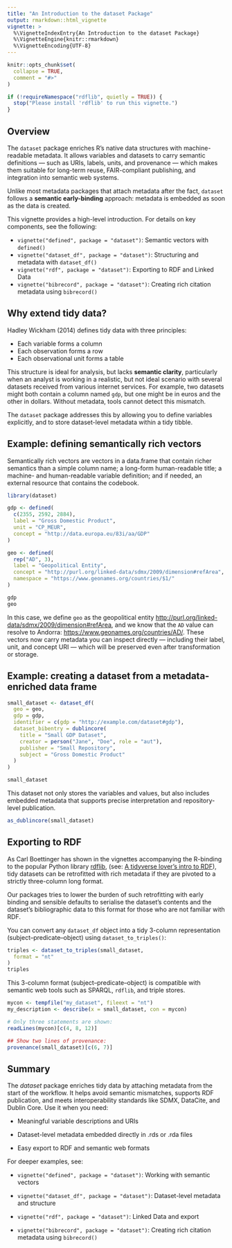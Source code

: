 ```yaml
---
title: "An Introduction to the dataset Package"
output: rmarkdown::html_vignette
vignette: >
  %\VignetteIndexEntry{An Introduction to the dataset Package}
  %\VignetteEngine{knitr::rmarkdown}
  %\VignetteEncoding{UTF-8}
---
```


```r
knitr::opts_chunk$set(
  collapse = TRUE,
  comment = "#>"
)

if (!requireNamespace("rdflib", quietly = TRUE)) {
  stop("Please install 'rdflib' to run this vignette.")
}
```

## Overview

The `dataset` package enriches R’s native data structures with machine-readable metadata. It allows variables and datasets to carry semantic definitions — such as URIs, labels, units, and provenance — which makes them suitable for long-term reuse, FAIR-compliant publishing, and integration into semantic web systems.

Unlike most metadata packages that attach metadata after the fact, `dataset` follows a **semantic early-binding** approach: metadata is embedded as soon as the data is created.

This vignette provides a high-level introduction. For details on key components, see the following: 

- `vignette("defined", package = "dataset")`: Semantic vectors with `defined()` 
- `vignette("dataset_df", package = "dataset")`: Structuring and metadata with `dataset_df()` 
- `vignette("rdf", package = "dataset")`: Exporting to RDF and Linked Data 
- `vignette("bibrecord", package = "dataset")`: Creating rich citation metadata using `bibrecord()`

## Why extend tidy data?

Hadley Wickham (2014) defines tidy data with three principles:

-   Each variable forms a column
-   Each observation forms a row
-   Each observational unit forms a table

This structure is ideal for analysis, but lacks **semantic clarity**, particularly when an analyst is working in a realistic, but not ideal scenario with several datasets received from various internet services. For example, two datasets might both contain a column named `gdp`, but one might be in euros and the other in dollars. Without metadata, tools cannot detect this mismatch.

The `dataset` package addresses this by allowing you to define variables explicitly, and to store dataset-level metadata within a tidy tibble.

## Example: defining semantically rich vectors

Semantically rich vectors are vectors in a data.frame that contain richer semantics than a simple column name; a long-form human-readable title; a machine- and human-readable variable definition; and if needed, an external resource that contains the codebook.

```r
library(dataset)

gdp <- defined(
  c(2355, 2592, 2884),
  label = "Gross Domestic Product",
  unit = "CP_MEUR",
  concept = "http://data.europa.eu/83i/aa/GDP"
)

geo <- defined(
  rep("AD", 3),
  label = "Geopolitical Entity",
  concept = "http://purl.org/linked-data/sdmx/2009/dimension#refArea",
  namespace = "https://www.geonames.org/countries/$1/"
)

gdp
geo
```

In this case, we define `geo` as the geopolitical entity <http://purl.org/linked-data/sdmx/2009/dimension#refArea>, and we know that the `AD` value can resolve to Andorra: <https://www.geonames.org/countries/AD/>. These vectors now carry metadata you can inspect directly — including their label, unit, and concept URI — which will be preserved even after transformation or storage.

## Example: creating a dataset from a metadata-enriched data frame

```r
small_dataset <- dataset_df(
  geo = geo,
  gdp = gdp,
  identifier = c(gdp = "http://example.com/dataset#gdp"),
  dataset_bibentry = dublincore(
    title = "Small GDP Dataset",
    creator = person("Jane", "Doe", role = "aut"),
    publisher = "Small Repository",
    subject = "Gross Domestic Product"
  )
)

small_dataset
```

This dataset not only stores the variables and values, but also includes embedded metadata that supports precise interpretation and repository-level publication.

```r
as_dublincore(small_dataset)
```

## Exporting to RDF

As Carl Boettinger has shown in the vignettes accompanying the R-binding to the popular Python library [rdflib](https://CRAN.R-project.org/package=rdflib), (see: [A tidyverse lover's intro to RDF](https://docs.ropensci.org/rdflib/articles/rdf_intro.html)), tidy datasets can be retrofitted with rich metadata if they are pivoted to a strictly three-column long format.

Our packages tries to lower the burden of such retrofitting with early binding and sensible defaults to serialise the dataset's contents and the dataset's bibliographic data to this format for those who are not familiar with RDF.

You can convert any `dataset_df` object into a tidy 3-column representation (subject–predicate–object) using `dataset_to_triples()`:

```r
triples <- dataset_to_triples(small_dataset,
  format = "nt"
)
triples
```

This 3-column format (subject–predicate–object) is compatible with semantic web tools such as SPARQL, `rdflib`, and triple stores.

```r
mycon <- tempfile("my_dataset", fileext = "nt")
my_description <- describe(x = small_dataset, con = mycon)

# Only three statements are shown:
readLines(mycon)[c(4, 8, 12)]
```

```r
## Show two lines of provenance:
provenance(small_dataset)[c(6, 7)]
```

## Summary

The *dataset* package enriches tidy data by attaching metadata from the start of the workflow. It helps avoid semantic mismatches, supports RDF publication, and meets interoperability standards like SDMX, DataCite, and Dublin Core. Use it when you need:

-   Meaningful variable descriptions and URIs

-   Dataset-level metadata embedded directly in .rds or .rda files

-   Easy export to RDF and semantic web formats

For deeper examples, see:

-   `vignette("defined", package = "dataset")`: Working with semantic vectors

-   `vignette("dataset_df", package = "dataset")`: Dataset-level metadata and structure

-   `vignette("rdf", package = "dataset")`: Linked Data and export

-   `vignette("bibrecord", package = "dataset")`: Creating rich citation metadata using `bibrecord()`
